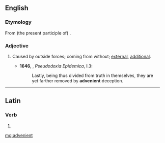 ==English==

===Etymology===
From (the present participle of) {{etyl|la}} {{term|advenire|advenīre}}.

===Adjective===
{{en-adj}}

# {{context|now|_|rare}} Caused by outside forces; coming from without; [[external]], [[additional]].
#*'''1646''', {{w|Thomas Browne}}, ''Pseudodoxia Epidemica'', I.3:
#*:Lastly, being thus divided from truth in themselves, they are yet farther removed by '''advenient''' deception.

----

==Latin==

===Verb===
{{la-verb-form|advenient}}

# {{conjugation of|[[advenio#Latin|adveniō]]||3|p|fut|act|ind}}

[[mg:advenient]]